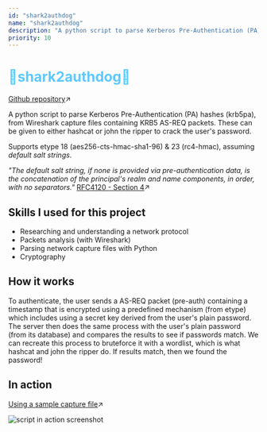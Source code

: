 ```yaml
---
id: "shark2authdog"
name: "shark2authdog"
description: "A python script to parse Kerberos Pre-Authentication (PA) hashes (krb5pa) from Wireshark capture files containing KRB5 AS-REQ packets."
priority: 10
---
```

<h1 style="color: #5dc9ff;">🦈shark2authdog🌭</h1>

[Github repository](https://github.com/ariannelafraise/kerberos-hash-parser)↗

A python script to parse Kerberos Pre-Authentication (PA) hashes (krb5pa), from Wireshark capture files
containing KRB5 AS-REQ packets. These can be given to either hashcat or john the ripper to crack the user's password.

Supports etype 18 (aes256-cts-hmac-sha1-96) & 23 (rc4-hmac), assuming *default salt strings*.

*"The default salt string, if none is provided via pre-authentication data, is the concatenation of the principal's realm and name components, in order, with no separators."*
[RFC4120 - Section 4](https://datatracker.ietf.org/doc/html/rfc4120#section-4)↗

## Skills I used for this project
- Researching and understanding a network protocol
- Packets analysis (with Wireshark)
- Parsing network capture files with Python
- Cryptography

## How it works
To authenticate, the user sends a AS-REQ packet (pre-auth) containing a timestamp that is encrypted
using a predefined mechanism (from etype) which includes using a secret key derived from the user's
plain password. The server then does the same process with the user's plain password (from its database)
and compares the results to see if passwords match. We can recreate this process to bruteforce it with
a wordlist, which is what hashcat and john the ripper do. If results match, then we found the password!

## In action
[Using a sample capture file](https://wiki.wireshark.org/SampleCaptures#kerberos-and-keytab-file-for-decryption)↗

![script in action screenshot](/media/shark2authdog/in-action.png)
